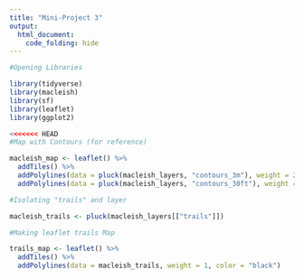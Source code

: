 ```yaml
---
title: "Mini-Project 3"
output: 
  html_document:
    code_folding: hide
---
```


```r
#Opening Libraries

library(tidyverse)
library(macleish)
library(sf)
library(leaflet)
library(ggplot2)
```

```r
<<<<<<< HEAD
#Map with Contours (for reference)

macleish_map <- leaflet() %>%
  addTiles() %>%
  addPolylines(data = pluck(macleish_layers, "contours_3m"), weight = 2) %>%
  addPolylines(data = pluck(macleish_layers, "contours_30ft"), weight = 2, color = "red")
```

```r
#Isolating "trails" and layer

macleish_trails <- pluck(macleish_layers[["trails"]])
```

```r
#Making leaflet trails Map

trails_map <- leaflet() %>%
  addTiles() %>%
  addPolylines(data = macleish_trails, weight = 1, color = "black")
```